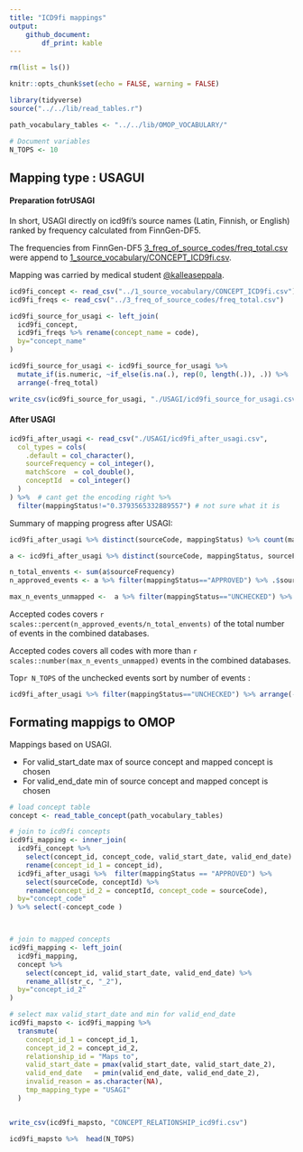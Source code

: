 ```yaml
---
title: "ICD9fi mappings"
output: 
    github_document:
        df_print: kable
---
```


```r
rm(list = ls())

knitr::opts_chunk$set(echo = FALSE, warning = FALSE)

library(tidyverse)
source("../../lib/read_tables.r")

path_vocabulary_tables <- "../../lib/OMOP_VOCABULARY/"

# Document variables 
N_TOPS <- 10
```

## Mapping type : USAGUI 
#### Preparation fotrUSAGI

In short, USAGI directly on icd9fi's source names (Latin, Finnish, or English) ranked by frequency calculated from FinnGen-DF5.

The frequencies from FinnGen-DF5 [3_freq_of_source_codes/freq_total.csv](3_freq_of_source_codes/freq_total.csv)
were append to  [1_source_vocabulary/CONCEPT_ICD9fi.csv](1_source_vocabulary/CONCEPT_ICD9fi.csv). 


Mapping was carried by medical student [\@kalleaseppala](github.com/kalleaseppala). 
 


```r
icd9fi_concept <- read_csv("../1_source_vocabulary/CONCEPT_ICD9fi.csv") %>%  filter(vocabulary_id =="ICD9fi")
icd9fi_freqs <- read_csv("../3_freq_of_source_codes/freq_total.csv")
```

```r
icd9fi_source_for_usagi <- left_join(
  icd9fi_concept,
  icd9fi_freqs %>% rename(concept_name = code),
  by="concept_name"
) 
```

```r
icd9fi_source_for_usagi <- icd9fi_source_for_usagi %>%
  mutate_if(is.numeric, ~if_else(is.na(.), rep(0, length(.)), .)) %>% 
  arrange(-freq_total)

write_csv(icd9fi_source_for_usagi, "./USAGI/icd9fi_source_for_usagi.csv")
```


#### After USAGI

```r
icd9fi_after_usagi <- read_csv("./USAGI/icd9fi_after_usagi.csv", 
  col_types = cols( 
    .default = col_character(), 
    sourceFrequency = col_integer(),
    matchScore  = col_double(),
    conceptId  = col_integer()
  )
) %>%  # cant get the encoding right %>%
  filter(mappingStatus!="0.3793565332889557") # not sure what it is 
```
Summary of mapping progress after USAGI:

```r
icd9fi_after_usagi %>% distinct(sourceCode, mappingStatus) %>% count(mappingStatus)
```

```r
a <- icd9fi_after_usagi %>% distinct(sourceCode, mappingStatus, sourceFrequency)

n_total_envents <- sum(a$sourceFrequency)
n_approved_events <- a %>% filter(mappingStatus=="APPROVED") %>% .$sourceFrequency %>% sum()

max_n_events_unmapped <-  a %>% filter(mappingStatus=="UNCHECKED") %>% .$sourceFrequency %>%  max()
```

Accepted codes covers `r scales::percent(n_approved_events/n_total_envents)` of the total number of events in the combined databases. 

Accepted codes covers all codes with more than `r scales::number(max_n_events_unmapped)` events in the combined databases.

Top`r N_TOPS` of the unchecked events sort by number of events : 

```r
icd9fi_after_usagi %>% filter(mappingStatus=="UNCHECKED") %>% arrange(-sourceFrequency) %>% select(sourceCode,  sourceFrequency, matchScore, sourceName, `ADD_INFO:possible_english_name`) %>%  head(N_TOPS)
```

## Formating mappigs to OMOP

Mappings based on USAGI. 

- For valid_start_date max of source concept and mapped concept is chosen 
- For valid_end_date min of source concept and mapped concept is chosen 

```r
# load concept table
concept <- read_table_concept(path_vocabulary_tables)
```


```r
# join to icd9fi concepts
icd9fi_mapping <- inner_join(
  icd9fi_concept %>% 
    select(concept_id, concept_code, valid_start_date, valid_end_date) %>% 
    rename(concept_id_1 = concept_id),
  icd9fi_after_usagi %>%  filter(mappingStatus == "APPROVED") %>% 
    select(sourceCode, conceptId) %>% 
    rename(concept_id_2 = conceptId, concept_code = sourceCode),
  by="concept_code"
) %>% select(-concept_code )



# join to mapped concepts 
icd9fi_mapping <- left_join(
  icd9fi_mapping, 
  concept %>% 
    select(concept_id, valid_start_date, valid_end_date) %>% 
    rename_all(str_c, "_2"), 
  by="concept_id_2"
)

# select max valid_start_date and min for valid_end_date 
icd9fi_mapsto <- icd9fi_mapping %>% 
  transmute(
    concept_id_1 = concept_id_1,
    concept_id_2 = concept_id_2,
    relationship_id = "Maps to",
    valid_start_date = pmax(valid_start_date, valid_start_date_2), 
    valid_end_date   = pmin(valid_end_date, valid_end_date_2), 
    invalid_reason = as.character(NA), 
    tmp_mapping_type = "USAGI"
  )


write_csv(icd9fi_mapsto, "CONCEPT_RELATIONSHIP_icd9fi.csv")

icd9fi_mapsto %>%  head(N_TOPS)

```


























